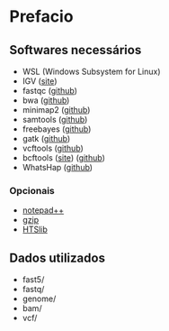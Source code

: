 # Prefacio {.unnumbered}

## Softwares necessários

-   WSL (Windows Subsystem for Linux)
-   IGV ([site](https://software.broadinstitute.org/software/igv/download))
-   fastqc ([github](https://github.com/s-andrews/FastQC))
-   bwa ([github](https://github.com/lh3/bwa))
-   minimap2 ([github](https://github.com/lh3/minimap2))
-   samtools ([github](https://github.com/samtools/samtools))
-   freebayes ([github](https://github.com/freebayes/freebayes))
-   gatk ([github](https://github.com/broadinstitute/gatk))
-   vcftools ([github](https://github.com/vcftools/vcftools))
-   bcftools ([site](https://samtools.github.io/bcftools/)) ([github](https://github.com/samtools/bcftools))
-   WhatsHap ([github](https://github.com/whatshap/whatshap))

### Opcionais

-   [notepad++](https://notepad-plus-plus.org/downloads/)
-   [gzip](https://www.gnu.org/software/gzip/)
-   [HTSlib](https://github.com/samtools/htslib)

## Dados utilizados

-   fast5/
-   fastq/
-   genome/
-   bam/
-   vcf/
